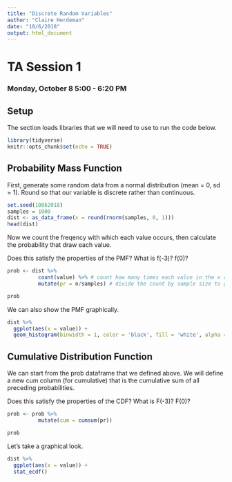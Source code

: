 ```yaml
---
title: "Discrete Random Variables"
author: "Claire Herdeman"
date: "10/6/2018"
output: html_document
---
```

# TA Session 1
### Monday, October 8 5:00 - 6:20 PM

## Setup

The section loads libraries that we will need to use to run the code below.

```r
library(tidyverse)
knitr::opts_chunk$set(echo = TRUE)
```

## Probability Mass Function

First, generate some random data from a normal distribution (mean = 0, sd = 1). Round so that our variable is discrete rather than continuous.

```r
set.seed(10062018)
samples = 1000
dist <- as_data_frame(x = round(rnorm(samples, 0, 1)))
head(dist)
```

Now we count the freqency with which each value occurs, then calculate the probability that draw each value.

Does this satisfy the properties of the PMF?
What is f(-3)? f(0)?

```r
prob <- dist %>% 
          count(value) %>% # count how many times each value in the x column occurs
          mutate(pr = n/samples) # divide the count by sample size to get probability

prob
```

We can also show the PMF graphically. 

```r
dist %>% 
  ggplot(aes(x = value)) +
  geom_histogram(binwidth = 1, color = 'black', fill = 'white', alpha = 0.5)  
```

## Cumulative Distribution Function

We can start from the prob dataframe that we defined above. We will define a new cum column (for cumulative) that is the cumulative sum of all preceding probabilities.

Does this satisfy the properties of the CDF?
What is F(-3)? F(0)?

```r
prob <- prob %>%
          mutate(cum = cumsum(pr))

prob
```

Let's take a graphical look.

```r
dist %>%
  ggplot(aes(x = value)) +
  stat_ecdf()
```